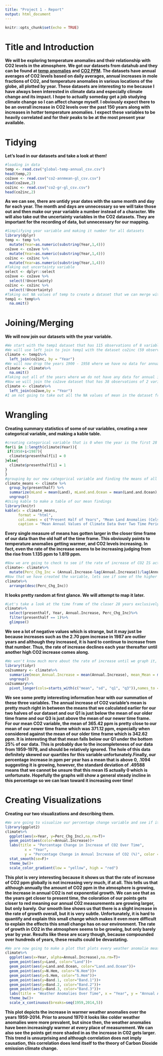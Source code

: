 ```yaml
---
title: "Project 1 - Report"
output: html_document
---
```


```r
knitr::opts_chunk$set(echo = TRUE)
```

# Title and Introduction

**We will be exploring temperature anomalies and their relationship with CO2 levels in the atmosphere. We got our datasets from datahub and they can be found at [temp anomalies](https://datahub.io/core/global-temp-anomalies#r) and [CO2 PPM](https://datahub.io/core/co2-ppm). The datasets have annual averages of CO2 levels based on daily averages, annual increases in mole fractions of CO2, and temperature anomalies in various locations of the globe, all plotted by year. These datasets are interesting to me because I have always been interested in climate data and especially climate change and its impact. I hope to actually someday get a job studying climate change so I can affect change myself. I obviously expect there to be an overall increase in CO2 levels over the past 150 years along with increases in hotter temperature anomalies. I expect these variables to be heavily correlated and for their peaks to be at the most present year available.**


# Tidying

**Let's load in our datasets and take a look at them!**

```r
#loading in data
temp <- read.csv("global-temp-annual_csv.csv")
head(temp,2)
co2ave <- read.csv("co2-annmean-gl_csv.csv")
head(co2ave,2)
co2inc <- read.csv("co2-gr-gl_csv.csv")
head(co2inc,2)
```

**As we can see, there are untidy year dates with the same month and day for each year. The month and days are unnecessary so we will take those out and then make our year variable a number instead of a character. We will also take out the uncertainty variables in the CO2 datasets. They are important for the recording of data, but unnecessary for our mapping.**

```r
#Simplifying year variable and making it number for all datasets
library(dplyr)
temp <- temp %>%
  mutate(Year=as.numeric(substring(Year,1,4)))
co2ave <- co2ave %>%
  mutate(Year=as.numeric(substring(Year,1,4)))
co2inc <- co2inc %>%
  mutate(Year=as.numeric(substring(Year,1,4)))
#Taking out uncertainty variable
select <- dplyr::select
co2ave <- co2ave %>%
  select(!Uncertainty)
co2inc <- co2inc %>%
  select(!Uncertainty)
#Taking out NA values of temp to create a dataset that we can merge with the others. We are only taking out 1880-1899 which are not in the other datasets anyway.
temp1 <- temp%>%
  na.omit()
```


# Joining/Merging

**We will now join our datasets with the year variable.**
```r
#We start with the temp1 dataset that has 115 observations of 8 variables. It's only true ID variable is the year which is the same for the other datasets as well. All other variables in temp1 do not appear in the other datasets including anomalies from land, land and ocean, the hemispheres, and the different bands of the globe
#We will use left join to join temp1 with the dataset co2inc (59 observations of 2 variables) which also includes the year ID variable, but no others. When we left join, we will keep all the data from the temp1 dataset and add the new variable annual.increase from the co2inc dataset. Unfortunately, our co2inc only goes back to 1959, so we will have missing values for this variable from 1900 to 1958, but we will still have at least 50 total observations.
climate <- temp1%>%
  left_join(co2inc, by = "Year")
#We will now drop the years 1900 - 1958 where we have no data for annual increase
climate <- climate%>%
  na.omit()
#Taking out all of the years where we do not have any data for annual increase, our observations dropped from 115, to 56 observations. It sucks because we had co2 data until 2017, but our temperature anomaly data only went to 2014, so we dropped the 2015 - 2017 temp data as well.
#Now we will join the co2ave dataset that has 38 observations of 2 variables, with year again being the id variable, and the new variable being left_joined to the dataset being mean co2.Unfortunately, this data won't make it to the final observation floor, but I am including it here because I want to run my own graphs on it and include it. Please don't take points off, I know there's only 38 observations. 
climate <- climate%>%
  left_join(co2ave,by = "Year")
#I am not going to take out all the NA values of mean in the dataset from 1959 - 1979 becuase then we would have less than 50 observations. That is the obvious problem here, I just want to include it to see if it correlates with the temperature anomalies. We added a variable and didnt drop any more observations
```


# Wrangling

**Creating summary statistics of some of our variables, creating a new categorical variable, and making a kable table.**
```r
#creating categorical variable that is 0 when the year is the first 28 years of our dataset (1959-1986), and 1 when it is the second 28 years of our dataset (1987-2014). We are splitting the years in half to see if generally, our data has changed over the two halves.
for(i in 1:length(climate$Year)){
 if(1958+i<1987){ 
  climate$presenthalf[i] = 0
}else{
  climate$presenthalf[i] = 1
} 
}
#grouping by our new categorical variable and finding the means of all of our variables for each category to compare their change over time
climate_means <- climate %>%
  group_by(presenthalf) %>%
  summarize(mLand = mean(Land), mLand.and.Ocean = mean(Land.and.Ocean), mN.Hem = mean(N.Hem), mS.Hem = mean(S.Hem), mBand.1 = mean(Band.1), mBand.2 = mean(Band.2), mBand.3 = mean(Band.3), mAnnual.Increase = mean(Annual.Increase), mMean = mean(Mean, na.rm = TRUE)) %>%
  ungroup()
#Using kable to make a table of our mean findings
library(knitr)
kable(x = climate_means, 
      format = "html",
      col.names = c("Present Half of Years", "Mean Land Anomalies (Celsius)", "Mean Land and Ocean Anomalies (Celsius)", "Mean Northern Hemisphere Anomalies (Celsius)", "Mean Southern Hemisphere Anomalies (Celsius)", "Mean Band 1 Anomalies (Celsius)", "Mean Band 2 Anomalies (Celsius)", "Mean Band 3 Anomalies (Celsius)", "Mean CO2 Mole Fraction Increase (ppm)", "Mean CO2 Mole Fraction (ppm)"),
      caption = "Mean Annual Values of Climate Data Over Two Time Periods")

```
**Every single measure of means has gotten larger in the closer time frame of our data than the old half of the time frame. This obviously points to temperature anomalies getting warmer, and CO2 levels increasing. In fact, even the rate of the increase seems to be increasing judging from the rise from 1.135 ppm to 1.819 ppm.**

```r
#Now we are going to check to see if the rate of increase of CO2 IS actually increasing or not by making a variable showing us the percentage increase!
climate<- climate%>%
  mutate(Perc_Chg_Inc = (Annual.Increase-lag(Annual.Increase))/lag(Annual.Increase))
#Now that we have created the variable, lets see if some of the higher values of the variable are in more recent years
climate%>%
  arrange(desc(Perc_Chg_Inc))
```
**It looks pretty random at first glance. We will attempt to map it later.**

```r
#Let's take a look at the time frame of the closer 28 years exclusively to see if it furthers our uncertainty
climate%>%
  select(presenthalf, Year, Annual.Increase, Perc_Chg_Inc)%>%
  filter(presenthalf == 1)%>%
  glimpse()
```
**We see a lot of negative values which is strange, but it may just be because increases such as the 2.70 ppm increase in 1987 are outlier years and although they increased, it is hard to continue to increase from that number. Thus, the rate of increase declines each year thereafter until another high CO2 increase comes along.**

```r
#We won't know much more about the rate of increase until we graph it, so let's just understand our summary data a bit better!
library(tidyr)
co2summary <- climate%>%
  summarize(mean_Annual.Increase = mean(Annual.Increase), mean_Mean = mean(Mean, na.rm = TRUE), mean_Perc.Chg.Inc = mean(Perc_Chg_Inc, na.rm = TRUE), sd_Annual.Increase = sd(Annual.Increase), sd_Mean = sd(Mean, na.rm = TRUE), sd_Perc.Chg.Inc = sd(Perc_Chg_Inc, na.rm = TRUE), q1_Annual.Increase = quantile(Annual.Increase, 0.25), q3_Annual.Increase = quantile(Annual.Increase, 0.75), q1_Mean = quantile(Mean, 0.25, na.rm = TRUE), q3_Mean = quantile(Mean, 0.75, na.rm = TRUE), q1_Perc.Chg.Inc = quantile(Perc_Chg_Inc,0.25, na.rm = TRUE), q3_Perc.Chg.Inc = quantile(Perc_Chg_Inc,0.75, na.rm = TRUE)) %>%
  ungroup()
co2summary%>%
  pivot_longer(cols=starts_with(c("mean", "sd", "q1", "q3")),names_to = c("statistic", ".value"),names_sep = "_")
```
**We see some pretty interesting information hear with our summation of these three variables. The annual increase of CO2 variable's mean is pretty much right in between the means that we calculated earlier for our two halves of our dataset and our Q1 is just below the mean of our older time frame and our Q3 is just above the mean of our newer time frame. For our mean CO2 variable, the mean of 365.42 ppm is pretty close to our mean of our newer time frame which was 371.12 ppm, especially when considered against the mean of our older time frame which is 342.62 ppm. It is interesting that that mean falls below our Q1 under the bottom 25% of our data. This is probably due to the incompleteness of our data from 1959-1979, and should be relatively ignored. The hole of this data definitely skewed our quartiles for this variable unfortunately.Finally, our percentage increase in ppm per year has a mean that is above 0, .1094 suggesting it is growing, however, the standard deviation of .49588 means that we cannot be unsure that this mean IS actually 0 which is unfortunate. Hopefully the graphs will show a general steady incline in this percentage so we can lean toward it increasing over time!**


# Creating Visualizations

**Creating our two visualizations and describing them.**
```r
#We are going to visualize our percentage change variable and see if it is steadily increasing, or if it doesn't really have a pattern like the other tests suggest
library(ggplot2)
climate%>%
  ggplot(aes(x=Year, y=Perc_Chg_Inc),na.rm=T)+
  geom_point(aes(color=Annual.Increase))+
  labs(title = "Percentage Change in Increase of CO2 Over Time",
         x = "Year",
         y = "Percentage Change in Annual Increase of CO2 (%)", color = "Annual Increase in CO2 (ppm)") +
  stat_smooth(se=F)+
  theme_bw()+
  scale_color_gradient(low = "yellow", high = "red")
```

**This plot is very interesting because it shows us that the rate of increase of CO2 ppm globally is not increasing very much, if at all. This tells us that although annually the amount of CO2 ppm in the atmosphere is growing, the increase in annual CO2 is not exponential growth. We can see that as the years get closer to present time, the coloration of our points gets closer to red meaning our annual C02 measurements are growing larger, but only barely. Our smooth line shows us that there is a slight increase in the rate of growth overall, but it is very subtle. Unfortunately, it is hard to quantify and explain this small change which makes it even more difficult to explain the effects this small change has on our environment. The rate of growth in CO2 in the atmosphere seems to be growing, but only barely year by year. Results like these are scary though, because compounded over hundreds of years, these results could be devastating.**


```r
#We are now going to make a plot that plots every weather anomalie measure over the years and also see its relation with C02 measurements
climate%>%
  ggplot(aes(x=Year, alpha=Annual.Increase),na.rm=T)+
  geom_point(aes(y=Land, color="Land"))+
  geom_point(aes(y=Land.and.Ocean, color="Land.and.Ocean"))+
  geom_point(aes(y=N.Hem, color="N.Hem"))+
  geom_point(aes(y=S.Hem, color="S.Hem"))+
  geom_point(aes(y=Band.1, color="Band.1"))+
  geom_point(aes(y=Band.2, color="Band.2"))+
  geom_point(aes(y=Band.3, color="Band.3"))+
  labs(title = "Weather Anomalies Over Time", x = "Year", y = "Annual Anomalies in degrees Celsius", alpha = "Annual Increase in CO2 (ppm)") +
  theme_bw()+
  scale_x_continuous(breaks=seq(1959,2014,5))
```

**This plot depicts the increase in warmer weather anomalies over the years 1959-2014. Prior to around 1970 it looks like colder weather anomalies were more prevalent, but since then, the weather anomalies have been increasingly warmer at every place of measurement. We can also see the points get more shaded in as the increase in C02 gets larger. This trend is unsurprising and although correlation does not imply causation, this correlation does lend itself to the theory of Carbon Dioxide emission climate change.**






